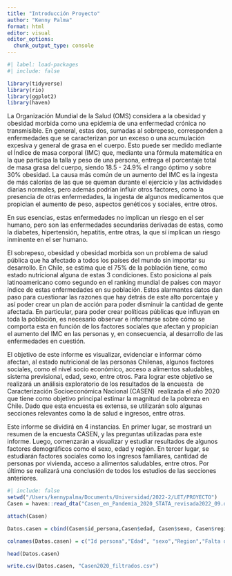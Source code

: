 ```yaml
---
title: "Introducción Proyecto"
author: "Kenny Palma"
format: html
editor: visual
editor_options: 
  chunk_output_type: console
---
```


```r
#| label: load-packages
#| include: false

library(tidyverse)
library(rio)
library(ggplot2)
library(haven)
```

La Organización Mundial de la Salud (OMS) considera a la obesidad y obesidad morbida como una epidemia de una enfermedad crónica no transmisible. En general, estas dos, sumadas al sobrepeso, corresponden a enfermedades que se caracterizan por un exceso o una acumulación excesiva y general de grasa en el cuerpo. Esto puede ser medido mediante el Índice de masa corporal (IMC) que, mediante una fórmula matemática en la que participa la talla y peso de una persona, entrega el porcentaje total de masa grasa del cuerpo, siendo 18.5 - 24.9% el rango óptimo y sobre 30% obesidad. La causa más común de un aumento del IMC es la ingesta de más calorías de las que se queman durante el ejercicio y las actividades diarias normales, pero además podrían influir otros factores, como la presencia de otras enfermedades, la ingesta de algunos medicamentos que propician el aumento de peso, aspectos genéticos y sociales, entre otros.

En sus esencias, estas enfermedades no implican un riesgo en el ser humano, pero son las enfermedades secundarias derivadas de estas, como la diabetes, hipertensión, hepatitis, entre otras, la que sí implican un riesgo inminente en el ser humano.

El sobrepeso, obesidad y obesidad morbida son un problema de salud pública que ha afectado a todos los países del mundo sin importar su desarrollo. En Chile, se estima que el 75% de la población tiene, como estado nutricional alguna de estas 3 condiciones. Esto posiciona al país latinoamericano como segundo en el ranking mundial de países con mayor índice de estas enfermedades en su población. Estos alarmantes datos dan paso para cuestionar las razones que hay detrás de este alto porcentaje y así poder crear un plan de acción para poder disminuir la cantidad de gente afectada. En particular, para poder crear políticas públicas que influyan en toda la población, es necesario observar e informarse sobre cómo se comporta esta en función de los factores sociales que afectan y propician el aumento del IMC en las personas y, en consecuencia, al desarrollo de las enfermedades en cuestión. 

El objetivo de este informe es visualizar, evidenciar e informar cómo afectan, al estado nutricional de las personas Chilenas, algunos factores sociales, como el nivel socio económico, acceso a alimentos saludables, sistema previsional, edad, sexo, entre otros. Para lograr este objetivo se realizará un análisis exploratorio de los resultados de la encuesta  de Caracterización Socioeconómica Nacional (CASEN)  realizada el año 2020 que tiene como objetivo principal estimar la magnitud de la pobreza en Chile. Dado que esta encuesta es extensa, se utilizarán solo algunas secciones relevantes como la de salud e ingresos, entre otras. 

Este informe se dividirá en 4 instancias. En primer lugar, se mostrará un resumen de la encuesta CASEN, y las preguntas utilizadas para este informe. Luego, comenzarán a visualizar y estudiar resultados de algunos factores demográficos como el sexo, edad y región. En tercer lugar, se estudiarán factores sociales como los ingresos familiares, cantidad de personas por vivienda, acceso a alimentos saludables, entre otros. Por último se realizará una conclusión de todos los estudios de las secciones anteriores. 

```r
#| include: false
setwd("/Users/kennypalma/Documents/Universidad/2022-2/LET/PROYECTO")
Casen = haven::read_dta("Casen_en_Pandemia_2020_STATA_revisada2022_09.dta")

attach(Casen)

Datos.casen = cbind(Casen$id_persona,Casen$edad, Casen$sexo, Casen$region, Casen$r8h, Casen$r8b,Casen$r8c, Casen$s2, Casen$s13, Casen$tot_per )

colnames(Datos.casen) = c("Id persona","Edad", "sexo","Region","Falta de comida por un día", "Falta de alimentos saludables", "Poca variedad en alimentos", "Estado nutricional niñe", "Sistema previsional", "total personas en la vivienda")

head(Datos.casen)

write.csv(Datos.casen, "Casen2020_filtrados.csv")
```

\
\
